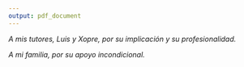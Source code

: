 ```yaml
---
output: pdf_document
---
```



*A mis tutores, Luis y Xopre, por su implicación y su profesionalidad.*

*A mi familia, por su apoyo incondicional.*